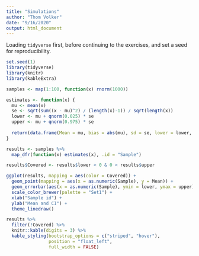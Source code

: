 ```yaml
---
title: "Simulations"
author: "Thom Volker"
date: "9/16/2020"
output: html_document
---
```


Loading `tidyverse` first, before continuing to the exercises, and set a seed for reproducibility.

```r
set.seed(1)
library(tidyverse)
library(knitr)
library(kableExtra)
```

```r
samples <- map(1:100, function(x) rnorm(1000))

estimates <- function(x) {
  mu <- mean(x)
  se <- sqrt(sum((x - mu)^2) / (length(x)-1)) / sqrt(length(x))
  lower <- mu + qnorm(0.025) * se
  upper <- mu + qnorm(0.975) * se
  
  return(data.frame(Mean = mu, bias = abs(mu), sd = se, lower = lower, upper = upper))
}

results <- samples %>% 
  map_dfr(function(x) estimates(x), .id = "Sample")

results$Covered <- results$lower < 0 & 0 < results$upper
```

```r
ggplot(results, mapping = aes(color = Covered)) +
  geom_point(mapping = aes(x = as.numeric(Sample), y = Mean)) +
  geom_errorbar(aes(x = as.numeric(Sample), ymin = lower, ymax = upper), width = .2) +
  scale_color_brewer(palette = "Set1") +
  xlab("Sample id") +
  ylab("Mean and CI") +
  theme_linedraw()
```

```r
results %>%
  filter(!Covered) %>%
  knitr::kable(digits = 3) %>%
  kable_styling(bootstrap_options = c("striped", "hover"), 
                position = "float_left",
                full_width = FALSE)
```

